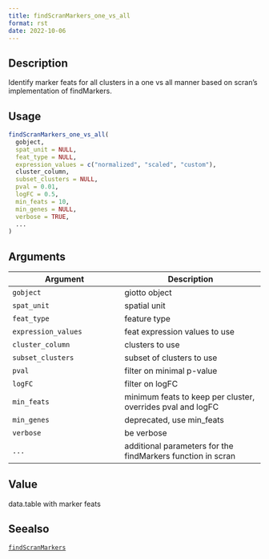 ```yaml
--- 
title: findScranMarkers_one_vs_all 
format: rst 
date: 2022-10-06 
--- 
```


## Description

Identify marker feats for all clusters in a one vs all manner based on scran's implementation of findMarkers.


## Usage

```r
findScranMarkers_one_vs_all(
  gobject,
  spat_unit = NULL,
  feat_type = NULL,
  expression_values = c("normalized", "scaled", "custom"),
  cluster_column,
  subset_clusters = NULL,
  pval = 0.01,
  logFC = 0.5,
  min_feats = 10,
  min_genes = NULL,
  verbose = TRUE,
  ...
)
```


## Arguments

Argument      |Description
------------- |----------------
`gobject`     |     giotto object
`spat_unit`     |     spatial unit
`feat_type`     |     feature type
`expression_values`     |     feat expression values to use
`cluster_column`     |     clusters to use
`subset_clusters`     |     subset of clusters to use
`pval`     |     filter on minimal p-value
`logFC`     |     filter on logFC
`min_feats`     |     minimum feats to keep per cluster, overrides pval and logFC
`min_genes`     |     deprecated, use min_feats
`verbose`     |     be verbose
`...`     |     additional parameters for the findMarkers function in scran


## Value

data.table with marker feats


## Seealso

[`findScranMarkers`](#findscranmarkers)


